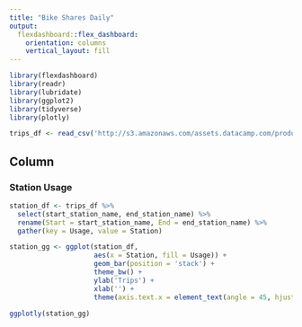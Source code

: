 ```yaml
---
title: "Bike Shares Daily"
output: 
  flexdashboard::flex_dashboard:
    orientation: columns
    vertical_layout: fill
---
```


```r
library(flexdashboard)
library(readr)
library(lubridate)
library(ggplot2)
library(tidyverse)
library(plotly)

trips_df <- read_csv('http://s3.amazonaws.com/assets.datacamp.com/production/course_6355/datasets/sanfran_bikeshare_joined_oneday.csv')
```

Column 
-----------------------------------------------------------------------

### Station Usage

```r

station_df <- trips_df %>%
  select(start_station_name, end_station_name) %>%
  rename(Start = start_station_name, End = end_station_name) %>%
  gather(key = Usage, value = Station)

station_gg <- ggplot(station_df,
                     aes(x = Station, fill = Usage)) +
                     geom_bar(position = 'stack') +
                     theme_bw() +
                     ylab('Trips') +
                     xlab('') +
                     theme(axis.text.x = element_text(angle = 45, hjust = 1))
                
ggplotly(station_gg)

```


